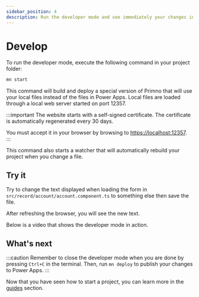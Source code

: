 ```yaml
---
sidebar_position: 4
description: Run the developer mode and see immediately your changes in the browser.
---
```


# Develop

To run the developer mode, execute the following command in your project folder:

```bash
mn start
```

This command will build and deploy a special version of Primno that will use your local files instead of the files in Power Apps.
Local files are loaded through a local web server started on port 12357.

:::important
The website starts with a self-signed certificate. The certificate is automatically regenerated every 30 days.

You must accept it in your browser by browsing to [https://localhost:12357](https://localhost:12357).
:::

This command also starts a watcher that will automatically rebuild your project when you change a file.

## Try it

Try to change the text displayed when loading the form in `src/record/account/account.component.ts` to something else then save the file.

After refreshing the browser, you will see the new text.

Below is a video that shows the developer mode in action.

<ReactPlayer url={HomeMovieUrl} muted={true} height={480} width={640} controls={true} />

## What's next

:::caution
Remember to close the developer mode when you are done by pressing `Ctrl+C` in the terminal.
Then, run `mn deploy` to publish your changes to Power Apps.
:::

Now that you have seen how to start a project, you can learn more in the [guides](../guides) section.